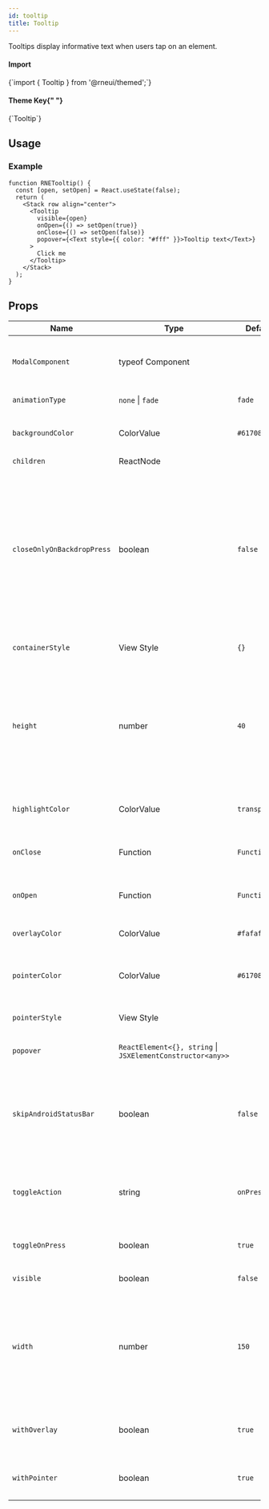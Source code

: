 ```yaml
---
id: tooltip
title: Tooltip
---
```



<IconsStyle />

Tooltips display informative text when users tap on an element.

<div class="row inline-flex-center">
  <div class="col col--3">
    <h4>Import</h4>
  </div>
  <div class="col col--9">
    <CodeBlock>{`import { Tooltip } from '@rneui/themed';`}</CodeBlock>
  </div>
  <div class="col col--3">
    <h4>
      Theme Key{" "}
      <a href="../customizing#using-themeprovider">
        <BiInfoCircle />
      </a>
    </h4>
  </div>
  <div class="col col--9">
    <CodeBlock>{`Tooltip`}</CodeBlock>
  </div>
</div>

## Usage

### Example

```tsx live
function RNETooltip() {
  const [open, setOpen] = React.useState(false);
  return (
    <Stack row align="center">
      <Tooltip
        visible={open}
        onOpen={() => setOpen(true)}
        onClose={() => setOpen(false)}
        popover={<Text style={{ color: "#fff" }}>Tooltip text</Text>}
      >
        Click me
      </Tooltip>
    </Stack>
  );
}
```

<Usage />

## Props

<div class='table-responsive'>

| Name                       | Type                                                       | Default       | Description                                                                                                                                                                                                                                             |
| -------------------------- | ---------------------------------------------------------- | ------------- | ------------------------------------------------------------------------------------------------------------------------------------------------------------------------------------------------------------------------------------------------------- |
| `ModalComponent`           | typeof Component                                           |               | Override React Native `Modal` component (usable for web-platform).                                                                                                                                                                                      |
| `animationType`            | `none` \| `fade`                                           | `fade`        | Control tooltip animation                                                                                                                                                                                                                               |
| `backgroundColor`          | ColorValue                                                 | `#617080`     | Sets backgroundColor of the tooltip and pointer.                                                                                                                                                                                                        |
| `children`                 | ReactNode                                                  |               | children                                                                                                                                                                                                                                                |
| `closeOnlyOnBackdropPress` | boolean                                                    | `false`       | Flag to determine whether to disable auto hiding of tooltip when touching/scrolling anywhere inside the active tooltip popover container. When `true`, Tooltip closes only when overlay backdrop is pressed (or) highlighted tooltip button is pressed. |
| `containerStyle`           | View Style                                                 | `{}`          | Passes style object to tooltip container                                                                                                                                                                                                                |
| `height`                   | number                                                     | `40`          | Tooltip container height. Necessary in order to render the container in the correct place. Pass height according to the size of the content rendered inside the container.                                                                              |
| `highlightColor`           | ColorValue                                                 | `transparent` | Color to highlight the item the tooltip is surrounding.                                                                                                                                                                                                 |
| `onClose`                  | Function                                                   | `Function`    | Function which gets called on closing the tooltip.                                                                                                                                                                                                      |
| `onOpen`                   | Function                                                   | `Function`    | Function which gets called on opening the tooltip.                                                                                                                                                                                                      |
| `overlayColor`             | ColorValue                                                 | `#fafafa14`   | Color of overlay shadow when tooltip is open.                                                                                                                                                                                                           |
| `pointerColor`             | ColorValue                                                 | `#617080`     | Color of tooltip pointer, it defaults to the [`backgroundColor`](#backgroundcolor) if none is passed.                                                                                                                                                   |
| `pointerStyle`             | View Style                                                 |               | Style to be applied on the pointer.                                                                                                                                                                                                                     |
| `popover`                  | `ReactElement<{}, string` \| `JSXElementConstructor<any>>` |               | Component to be rendered as the display container.                                                                                                                                                                                                      |
| `skipAndroidStatusBar`     | boolean                                                    | `false`       | Force skip StatusBar height when calculating element position. Pass `true` if Tooltip used inside react-native Modal component.                                                                                                                         |
| `toggleAction`             | string                                                     | `onPress`     | Define type of action that should trigger tooltip. Available options _onPress_, _onLongPress_                                                                                                                                                           |
| `toggleOnPress`            | boolean                                                    | `true`        | Flag to determine to toggle or not the tooltip on press.                                                                                                                                                                                                |
| `visible`                  | boolean                                                    | `false`       | To show the tooltip.                                                                                                                                                                                                                                    |
| `width`                    | number                                                     | `150`         | Tooltip container width. Necessary in order to render the container in the correct place. Pass height according to the size of the content rendered inside the container.                                                                               |
| `withOverlay`              | boolean                                                    | `true`        | Flag to determine whether or not display overlay shadow when tooltip is open.                                                                                                                                                                           |
| `withPointer`              | boolean                                                    | `true`        | Flag to determine whether or not to display the pointer.                                                                                                                                                                                                |

</div>
